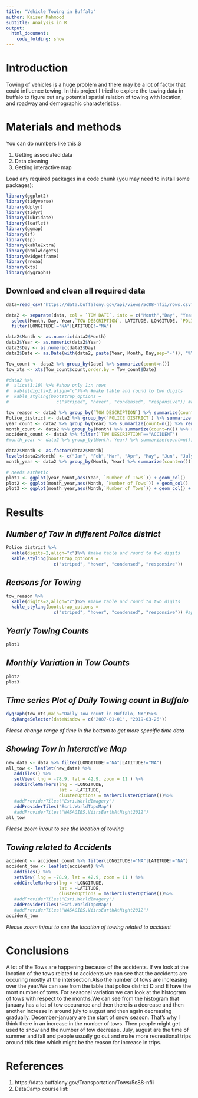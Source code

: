 ```yaml
---
title: "Vehicle Towing in Buffalo"
author: Kaiser Mahmood
subtitle: Analysis in R
output:
  html_document:
    code_folding: show
---
```


# **Introduction**

Towing of vehicles is a huge problem and there may be a lot of factor that could influence towing. In this project I tried to explore the towing data in buffalo to figure out any potential spatial relation of towing with location, and roadway and demographic characteristics.

# **Materials and methods**

You can do numbers like this:S

1. Getting associated data
2. Data cleaning
3. Getting interactive map


Load any required packages in a code chunk (you may need to install some packages):

```r
library(ggplot2)
library(tidyverse)
library(dplyr)
library(tidyr)
library(lubridate)
library(leaflet)
library(ggmap)
library(sf)
library(sp)
library(kableExtra)
library(htmlwidgets)
library(widgetframe)
library(rnoaa)
library(xts)
library(dygraphs)
```

## **Download and clean all required data**
```r
data=read_csv("https://data.buffalony.gov/api/views/5c88-nfii/rows.csv?accessType=DOWNLOAD")

data2 <- separate(data, col = `TOW DATE`, into = c("Month","Day", "Year"), sep = "/") %>%
  select(Month, Day, Year,`TOW DESCRIPTION`, LATITUDE, LONGITUDE, `POLICE DISTRICT`) %>%
  filter(LONGITUDE!="NA"|LATITUDE!="NA")

data2$Month <- as.numeric(data2$Month)
data2$Year <- as.numeric(data2$Year)
data2$Day <- as.numeric(data2$Day)
data2$Date <- as.Date(with(data2, paste(Year, Month, Day,sep="-")), "%Y-%m-%d")

Tow_count <- data2 %>% group_by(Date) %>% summarize(count=n())
tow_xts <- xts(Tow_count$count,order.by = Tow_count$Date)

#data2 %>% 
#  slice(1:10) %>% #show only 1:n rows
#  kable(digits=2,align="c")%>% #make table and round to two digits
#  kable_styling(bootstrap_options = 
#                  c("striped", "hover", "condensed", "responsive")) #apply other formatting

tow_reason <- data2 %>% group_by(`TOW DESCRIPTION`) %>% summarize(count=n()) %>% rename("Number of Tows"=count)
Police_district <- data2 %>% group_by(`POLICE DISTRICT`) %>% summarize(count=n()) %>% rename("Number of Tows"=count)
year_count <- data2 %>% group_by(Year) %>% summarize(count=n()) %>% rename("Number of Tows"=count)
month_count <- data2 %>% group_by(Month) %>% summarize(count=n()) %>% rename("Number of Tows"=count)
accident_count <- data2 %>% filter(`TOW DESCRIPTION`=="ACCIDENT")
#month_year <- data2 %>% group_by(Month, Year) %>% summarize(count=n())

data2$Month <- as.factor(data2$Month)
levels(data2$Month) <- c("Jan", "Feb","Mar", "Apr", "May", "Jun", "July", "Aug", "Sep", "Oct","Nov", "Dec")
month_year <- data2 %>% group_by(Month, Year) %>% summarize(count=n()) %>% rename("Number of Tows"=count)

# needs asthetic
plot1 <- ggplot(year_count,aes(Year, `Number of Tows`)) + geom_col() 
plot2 <- ggplot(month_year,aes(Month, `Number of Tows`)) + geom_col()
plot3 <- ggplot(month_year,aes(Month,`Number of Tows`)) + geom_col() + facet_wrap(~Year)
```



# **Results**

## *Number of Tow in different Police district*
```r
Police_district %>% 
  kable(digits=2,align="c")%>% #make table and round to two digits
  kable_styling(bootstrap_options = 
                  c("striped", "hover", "condensed", "responsive"))
```

## *Reasons for Towing*
```r
tow_reason %>% 
  kable(digits=2,align="c")%>% #make table and round to two digits
  kable_styling(bootstrap_options = 
                  c("striped", "hover", "condensed", "responsive")) #apply other formatting
```

## *Yearly Towing Counts*
```r
plot1
```

## *Monthly Variation in Tow Counts*
```r
plot2
plot3
```

## *Time series Plot of Daily Towing count in Buffalo*
```r
dygraph(tow_xts,main="Daily Tow count in Buffalo, NY")%>%
  dyRangeSelector(dateWindow = c("2007-01-01", "2019-03-26"))
```
*Please change range of time in the bottom to get more specific time data*



## *Showing Tow in interactive Map*
```r
new_data <- data %>% filter(LONGITUDE!="NA"|LATITUDE!="NA")
all_tow <- leaflet(new_data) %>% 
   addTiles() %>% 
   setView( lng = -78.9, lat = 42.9, zoom = 11 ) %>% 
   addCircleMarkers(lng = ~LONGITUDE,
                    lat = ~LATITUDE,
                    clusterOptions = markerClusterOptions())%>%
   #addProviderTiles("Esri.WorldImagery")
   addProviderTiles("Esri.WorldTopoMap")
   #addProviderTiles("NASAGIBS.ViirsEarthAtNight2012")
all_tow
```
*Please zoom in/out to see the location of towing*



## *Towing related to Accidents*
```r
accident <- accident_count %>% filter(LONGITUDE!="NA"|LATITUDE!="NA")
accident_tow <- leaflet(accident) %>% 
   addTiles() %>% 
   setView( lng = -78.9, lat = 42.9, zoom = 11 ) %>% 
   addCircleMarkers(lng = ~LONGITUDE,
                    lat = ~LATITUDE,
                    clusterOptions = markerClusterOptions())%>%
   #addProviderTiles("Esri.WorldImagery")
   addProviderTiles("Esri.WorldTopoMap")
   #addProviderTiles("NASAGIBS.ViirsEarthAtNight2012")
accident_tow
```
*Please zoom in/out to see the location of towing related to accident*



# **Conclusions**
A lot of the Tows are happening because of the accidents. If we look at the location of the tows related to accidents we can see that the accidents are occuring mostly at the intersection.Also the number of tows are increasing over the year.We can see from the table that police district D and E have the most number of tows.
For seasonal variation we can look at the histogram of tows with respect to the months.We can see from the histogram that january has a lot of tow occurance and then there is a decrease and then another increase in around july to august and then again decreasing gradually. December-january are the start of snow season. That's why I think there in an increase in the number of tows. Then people might get used to snow and the number of tow decrease. July, august are the time of summer and fall and people usually go out and make more recreational trips around this time which might be the reason for increase in trips.


# **References**

1. https://data.buffalony.gov/Transportation/Tows/5c88-nfii
2. DataCamp course list:

